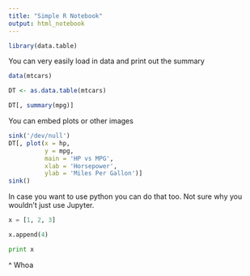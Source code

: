 ```yaml
---
title: "Simple R Notebook"
output: html_notebook
---
```


<!-- When we want code to be evaluated, but not displayed we use echo = F -->
<!-- By default, R Markdown is evaluated in a fresh R environment, so we have to
load our libraries at the start.  We will also discuss other ways of evaluating 
R Markdown where you can provide an environment -->
```r

library(data.table)

```

You can very easily load in data and print out the summary

```r

data(mtcars)

DT <- as.data.table(mtcars)

DT[, summary(mpg)]

```

You can embed plots or other images
```r
sink('/dev/null')
DT[, plot(x = hp, 
          y = mpg, 
          main = 'HP vs MPG', 
          xlab = 'Horsepower', 
          ylab = 'Miles Per Gallon')]
sink()
```

In case you want to use python you can do that too. Not sure why you wouldn't just use Jupyter.
```python
x = [1, 2, 3]

x.append(4)

print x

```

^ Whoa